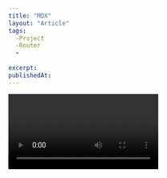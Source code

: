 ```yaml
---
title: "MDX"
layout: "Article"
tags:
  -Project
  -Router
  -
  
excerpt:
publishedAt:
---
```


<Video  video="/images/BlogPost-2.mp4"/>

<br/>
I'm assuming your **Next.js project** is already set up.
In order to avoid confusion, I'll be focusing more on the **pages** and **src/utils** folders of this app.
<br/>

# Read the Markdown (MDX) Files
<br/>
In a typical blog, we'd need to write blog posts or articles. 
In this blog, I am using markdown (MDX) to write our articles, which is why you can see that we have two .mdx files inside the data/articles directory. 
You can have more than that, as far as the number of articles you want to write goes.
<br/>
To begin, our efforts will be focused on the creation of several reusable functions that will be contained within the **src/utils/mdx.js** file. 
These functions will be utilized in conjunction with Node.js' FileSystem API. 
It is essential to note that these functions will be called from the server-side within the pages folder. 
This is necessary as Next.js employs specific data-fetching methods that must be executed on the server. 
As such, the server-side implementation of these functions is imperative to ensure optimal performance and functionality.
<br/>
## Dependancies
<br/>
```js
npm install gray-matter reading-time next-mdx-remote glob dayjs
```
<br/>
To better comprehend the upcoming processes, it is vital to familiarize ourselves with the fundamental functions of the packages we installed.
Firstly, **gray-matter** will parse the content contained within the **.mdx** files and convert them into readable HTML content. 
**Reading-time** is a package that assigns an estimated time to read an article based on its word count. 
This is an excellent feature to have, as it provides readers with a quick glance at the article's length and whether or not they have sufficient time to read it.
**Next-mdx-remote** is a powerful tool that performs the background compilation of MDX files. 
By allowing them to be loaded within Next.js' **getStaticProps** or **getServerSideProps** data-fetching methods, they can be appropriately hydrated on the client. 
This feature ensures optimal performance and functionality, as it reduces the load on the server and provides a seamless user experience.
Additionally, **glob** gives us access to match the file patterns in data/articles, which we'll be using as the slug of the article. 
**Dayjs** is a JavaScript library that helps parse, manipulate, validate, and display dates that we would be adding to the metadata of each article.
Now that we have a basic understanding of the packages we installed, we can begin writing the functions that will read the files in the articles directory. 
These functions will form the foundation of our project and will be essential in fetching and rendering the articles on our website.
<br/>
<br/>
In **src/utils/mdx.js** :
<br/>
```js
import path from 'path'
import fs from 'fs'
import matter from 'gray-matter'
import readingTime from 'reading-time'
import { sync } from 'glob'

const articlesPath = path.join(process.cwd(), 'data/articles')

export async function getSlug() {
  const paths = sync(`${articlesPath}/*.mdx`)

  return paths.map((path) => {
    // holds the paths to the directory of the article
    const pathContent = path.split('/')
    const fileName = pathContent[pathContent.length - 1]
    const [slug, _extension] = fileName.split('.')

    return slug
  })
}
```
<br/>
The first variable declaration, **articlesPath**, holds the path to where all the articles can be found.
To locate the articles, we're utilizing the path module, which allows us to access the articles directory via the process API of Node.js. 
This API grants us direct access to the cwd() (Current Working Directory) object.
For the **getSlug** function, we're using the **articlesPath** variable that we previously declared and passing it to the **glob** package's sync function. 
This will match any file with the **.mdx** extension and return an array of those files. 
This function is used to retrieve a unique article when a user clicks on it from the blog page.
<br/>
```js
const paths = sync(`${articlesPath}/*.mdx`)
```
<br/>
With that being said, we'll return an array of modified file names. 
The **pathContent** variable holds the path to all the articles in the articles directory, so we're using JavaScript to remove all the "forward-slashes" with the **split()** method of JavaScript.
<br/>
```js
const fileName = pathContent[pathContent.length - 1]
const [slug, _extension] = fileName.split('.')
```
<br/>
The fileName variable in the **getSlug** function uses the **path.basename()** method to extract the last part of the path. 
For instance, if the path is **/data/articles/example-post.mdx**, the method will return **/example-post.mdx**. 
The next line of code then uses the **String.prototype.replace()** method to remove the **.mdx** extension from the file name, leaving us with just **example-post** as the slug.
It's important to note that this process of getting the slug is important because it allows us to match the file name with the URL slug when the user navigates to a specific article. 
This helps us to retrieve the correct article and display it on the page.
<br/>
<br/>
## Parse Article Content from the Slug
<br/>
The next function gets and parses the content in our MDX files from the slugs. 
It returns an object of metadata that we'll be using as we progress.
<br/>
```js
export async function getArticleFromSlug(slug) {
  const articleDir = path.join(articlesPath, `${slug}.mdx`)
  const source = fs.readFileSync(articleDir)
  const { content, data } = matter(source)

  return {
    content,
    frontmatter: {
      slug,
      excerpt: data.excerpt,
      title: data.title,
      publishedAt: data.publishedAt,
      readingTime: readingTime(source).text,
      ...data,
    },
  }
}
```
<br/>
It's important to note that using synchronous functions like **readFileSync** can have an impact on the performance of your application, as it can potentially block the event loop and cause the application to become unresponsive. 
Asynchronous functions like **readFile** are often preferred for this reason, as they allow other processes to continue while the operation is being performed.
However, in this case, we're using **readFileSync** because we want to ensure that we have all the data from the file before moving on to the next step of processing it. 
This is necessary for our application to work correctly.
Once we have the file content, we pass it through the **gray-matter** package to parse the frontmatter (metadata) and the content of the file. 
We then use the reading-time package to calculate the approximate time it would take to read the article based on the word count.
Finally, we return an object that contains all the relevant information for the article, including the title, slug, date, content, reading time, and any other metadata that may have been included in the **frontmatter**.

As mentioned earlier, **gray-matter** is a package that parses the markdown content in the source to readable HTML. 
In the code snippet above, we are using destructuring assignment to extract the content and data variables from the returned object of the matter function. 
The matter function parses the source content using **gray-matter** and returns an object containing both the content and the **frontmatter** data.
The content variable holds the markdown content of the article, while data holds the frontmatter data that we've defined in the **.mdx** file. 
We'll use these variables in the next steps to extract the necessary information from each article.
<br/>
```js
const { content, data } = matter(source)

return {
  content,
  frontmatter: {
    slug,
    excerpt: data.excerpt,
    title: data.title,
    publishedAt: data.publishedAt,
    readingTime: readingTime(source).text,
    ...data,
  },
}
```
<br/>
We need a way to display all the articles on the blog page. 
The function below does that for us, by utilizing the **reduce()** method of JavaScript to return an array of all the articles in the articles directory.
<br/>
```js
export async function getAllArticles() {
  const articles = fs.readdirSync(path.join(process.cwd(), 'data/articles'))

  return articles.reduce((allArticles, articleSlug) => {
    // get parsed data from mdx files in the "articles" dir
    const source = fs.readFileSync(
      path.join(process.cwd(), 'data/articles', articleSlug),
      'utf-8'
    )
    const { data } = matter(source)

    return [
      {
        ...data,
        slug: articleSlug.replace('.mdx', ''),
        readingTime: readingTime(source).text,
      },
      ...allArticles,
    ]
  }, [])
}
```
<br/>
You can see how we're using **readdirSync()** to synchronously read all the files inside **data/articles**. 
The source variable can be accessed by reading all the files with their respective slugs and getting their content parsed with the **gray-matter** package.
<br/>
```js
const source = fs.readFileSync(
  path.join(process.cwd(), 'data/articles', articleSlug),
  'utf-8'
)
const { data } = matter(source)
```
<br/>
In the snippet above, we're using the reading-time package to estimate the time it will take to read an article. 
To achieve this, we pass the content of the article — which we've already read and parsed using the **gray-matter** package — to the **readingTime** function. 
This returns an object with a text property that contains an estimated time to read the article.
To get the slug that will be attached to this article, we strip the last part of the article's path by using the basename function from the path module. 
Then, we replace the **.mdx** extension with an empty string to make the slug more readable. 
This way, the slug can be accessed via "blog/example-post" instead of **blog/example-post.mdx**.
<br/>
```js
{
  slug: articleSlug.replace('.mdx', ''),
  readingTime: readingTime(source).text,
}
```
<br/>
The readingTime has some methods that you can assign to it, one of them is the text method. 
You can try removing this value, saving your code, and allowing Next.js to throw an error, so you can get a glimpse of the values that you can use.
<br/>
<br/>
## Display a List of Articles
<br/>
We'll start with the **index** file in the blog folder. In this file, we'll be using the data-fetching method — **getStaticProps** — to render the articles on the page.
<br/>
```js
import { getAllArticles } from '../../src/utils/mdx'

export async function getStaticProps() {
  const articles = await getAllArticles()

  articles
    .map((article) => article.data)
    .sort((a, b) => {
      if (a.data.publishedAt > b.data.publishedAt) return 1
      if (a.data.publishedAt < b.data.publishedAt) return -1

      return 0
    })

  return {
    props: {
      posts: articles.reverse(),
    },
  }
}
```
<br/>
The **getAllArticles** function is called in the **getStaticProps** data-fetching method to retrieve a sorted list of all the articles in the **data/articles** directory. 
The articles are sorted based on the date they were published, which we added to the **frontmatter** of each article using the **dayjs** package.
By mapping the returned list of articles to **props**, we can display the list of articles on the index (blog) page. 
Each article will have its own page and will be accessible via a unique slug generated by the **getSlug** function.
<br/>

```js
articles
  .map((article) => article.data)
  .sort((a, b) => {
    if (a.data.publishedAt > b.data.publishedAt) return 1
    if (a.data.publishedAt < b.data.publishedAt) return -1

    return 0
  })

```
<br/>
This is how the content of your typical article file will look in markdown syntax below:
<br/>

```js
---
title: "Copy.AI"
layout: "Article"
tags:
  -AI 
  -IT
  -UseFul Hack
  -Assistant
  -Writing
excerpt:
publishedAt:
---

```
<br/>
Indeed, sorting the list of articles by their published date is a better approach because it ensures that the articles are ordered correctly regardless of their order in the array. 
The **reverse()** method alone will only reverse the order of the articles in the array but not compare them based on their date.
Now that we have the sorted list of articles as props, we can map them onto the page to display them to the user. 
In the **index.js** file, we'll use the map method to loop through the articles array and return an ArticleCard component for each article.
The ArticleCard component will display the article's featured image, title, published date, and an excerpt of the article. 
We'll also use the slug from the article to link to the individual article page.
This way, the user can click on an article to read it in full on a separate page.
<br/>

```js
import React from 'react'
import Head from 'next/head'
import Link from "next/link"
import { getAllArticles } from '../../src/utils/mdx'

export default function BlogPage({ posts }) {
  return (
    <React.Fragment>
      <Head>
        <title>My Blog</title>
      </Head>
      <div>
        {posts.map((frontMatter) => {
          return (
            <Link href={`/blog/${frontMatter.slug}`} passHref>
              <div>
                <h1 className="title">{frontMatter.title}</h1>
                <p className="summary">{frontMatter.excerpt}</p>
                <p className="date">
                  {dayjs(frontMatter.publishedAt).format('MMMM D, YYYY')} &mdash;{' '}
                  {frontMatter.readingTime}
                </p>
              </div>
            </Link>
          )
        })}
      </div>
    </React.Fragment>
  )
}

export async function getStaticProps() {
  ...
}
```

<br/>
The **Link** component from **Next.js** allows us to create a hyperlink to a dynamic route with the article's slug as a parameter. 
This is made possible because we created a file called **[slug].js** earlier, which is a dynamic route that can accept a slug parameter. 
When the user clicks on the article link, they will be taken to the unique page with the slug parameter as part of the URL.
<br/>
<br/>

## Display a Unique Article
<br/>
In order to customize the look of our blog post, we'll be using rehype which is an HTML pre-processor powered by plugins. 
We'll need to install some of these plugins to accomplish our task.
We can install them by running the following command in our terminal:
<br/>
```js
npm install remark-rehype rehype-highlight rehype-autolink-headings
```
<br/>
The remark-rehype plugin is used to convert markdown to HTML which can then be processed by rehype. 
rehype-highlight is used to highlight code syntax in our blog posts and rehype-autolink-headings is used to add anchor tags to our headings, allowing users to easily navigate to specific sections of the article.
<br/>
In the snippet above, we have imported the necessary packages and functions we'll be using in this file. 
We have also exported a function called **getStaticPaths** that tells Next.js how many pages we have and what their respective paths are.
**getStaticPaths** function accepts no arguments, and returns an object with a paths property that takes an array of objects containing the params key.
The params key holds an object that has the slug key, and a fallback property that is either true or false.
In our case, the fallback property is set to false. 
This means that any path that is not in the paths array will return a **404 error**. 
If it is set to true, it means that any unknown path will trigger a **fallback**, and Next.js will generate the page on demand.
Please write in serious tone, instructive writing style, English language.
<br/>

```js
// dynamically generate the slugs for each article(s)
export async function getStaticPaths() {
  // getting all paths of each article as an array of
  // objects with their unique slugs
  const paths = (await getSlug()).map((slug) => ({ params: { slug } }))

  return {
    paths,
    // in situations where you try to access a path
    // that does not exist. it'll return a 404 page
    fallback: false,
  }
}
```
<br/>

When you take a look at the snippet above, you'll see that we're obtaining the **list of paths** from the articles, and mapping that list of items **(paths)** to an array.
This can be accessed with the **params** variable in the **getStaticProps** data-fetching method.

<br/>
```js
import { getArticleFromSlug } from "../../src/utils/mdx"

export async function getStaticProps({ params }) {
  //fetch the particular file based on the slug
  const { slug } = params
  const { content, frontmatter } = await getArticleFromSlug(slug)

  const mdxSource = await serialize(content, {
    mdxOptions: {
      rehypePlugins: [
        rehypeSlug,
        [
          rehypeAutolinkHeadings,
          {
            properties: { className: ['anchor'] },
          },
          { behaviour: 'wrap' },
        ],
        rehypeHighlight,
        rehypeCodeTitles,
      ],
    },
  })

  return {
    props: {
      post: {
        source: mdxSource,
        frontmatter,
      },
    },
  }
}`
```
<br/>
In the snippet above, we're destructuring content and **frontmatter** — which is the metadata of the article — and assigning it to the **getArticleFromSlug** function which receives the slug of the article as an argument.
We continued by serializing the content of the article with **next-mdx-remote**'s **serialize()** function, and pass the necessary **rehype plugins** in the mdxOptions object:
<br/>
```js
const mdxSource = await serialize(content, {
  mdxOptions: {
    rehypePlugins: [
      rehypeSlug,
      [
        rehypeAutolinkHeadings,
        {
          properties: { className: ['anchor'] },
        },
        { behaviour: 'wrap' },
      ],
      rehypeHighlight,
      rehypeCodeTitles,
    ],
  },
})
```
<br/>
To wrap it up, we return the content of the article and the frontmatter as props that'll be accessed by the slug component.
<br/>

```js
return {
  props: {
    post: {
      source: mdxSource,
      frontmatter,
    },
  },
}
```
<br/>




<br/>

```js
import dayjs from 'dayjs'
import React from 'react'
import Head from 'next/head'
import Image from 'next/image'
import rehypeSlug from 'rehype-slug'
import { MDXRemote } from 'next-mdx-remote'
import rehypeHighlight from 'rehype-highlight'
import rehypeCodeTitles from 'rehype-code-titles'
import { serialize } from 'next-mdx-remote/serialize'
import 'highlight.js/styles/atom-one-dark-reasonable.css'
import rehypeAutolinkHeadings from 'rehype-autolink-headings'
import { getSlug, getArticleFromSlug } from '../../src/utils/mdx'
import { SectionTitle, Text } from '../../data/components/mdx-components'

export default function Blog({ post: { source, frontmatter } }) {
  return (
    <React.Fragment>
      <Head>
        <title>{frontmatter.title} | My blog</title>
      </Head>
      <div className="article-container">
        <h1 className="article-title">{frontmatter.title}</h1>
        <p className="publish-date">
          {dayjs(frontmatter.publishedAt).format('MMMM D, YYYY')} &mdash;{' '}
          {frontmatter.readingTime}
        </p>
        <div className="content">
          <MDXRemote {...source} components={{ Image, SectionTitle, Text }} />
        </div>
      </div>
    </React.Fragment>
  )
}
```
<br/>
In the snippet above, you'll notice how we destructured the post props into **{ source, frontmatter }**. So instead of doing this, in the **<MDXRemote>** component below we can just spread the source variable directly as a prop.
<br/>
```js
<MDXRemote {...post.source} />
```